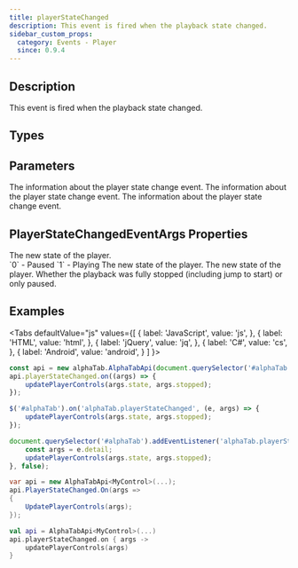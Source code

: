 ```yaml
---
title: playerStateChanged
description: This event is fired when the playback state changed.
sidebar_custom_props:
  category: Events - Player
  since: 0.9.4
---
```


<SinceBadge since="0.9.4" />


## Description
This event is fired when the playback state changed. 

<EventDescription metadata={metadata} />

## Types

<TypeTable>
    <TypeRow type="js" name="function(e)" />    
    <TypeRow type="net" name="Action<PlayerStateChangedEventArgs>" />    
    <TypeRow type="android" name="(e : PlayerStateChangedEventArgs): Unit" />    
</TypeTable>

## Parameters

<ParameterTable>
    <ParameterRow platform="js" name="args" type="alphaTab.synth.PlayerStateChangedEventArgs">
        The information about the player state change event. 
    </ParameterRow>
    <ParameterRow platform="net" name="args" type="AlphaTab.Synth.PlayerStateChangedEventArgs">
        The information about the player state change event. 
    </ParameterRow>
    <ParameterRow platform="android" name="args" type="alphaTab.synth.PlayerStateChangedEventArgs">
        The information about the player state change event. 
    </ParameterRow>
</ParameterTable>

## PlayerStateChangedEventArgs Properties

<ParameterTable>
    <ParameterRow platform="js" name="state" type="alphaTab.synth.PlayerState">
        The new state of the player. <br />
        `0` - Paused
        `1` - Playing
    </ParameterRow>
    <ParameterRow platform="net" name="State" type="AlphaTab.Synth.PlayerState">
        The new state of the player.  
    </ParameterRow>
    <ParameterRow platform="net" name="state" type="alphaTab.synth.PlayerState">
        The new state of the player.
    </ParameterRow>
    <ParameterRow platform="all" name="stopped" type="bool">
        Whether the playback was fully stopped (including jump to start) or only paused.
    </ParameterRow>
</ParameterTable>

## Examples

<Tabs
  defaultValue="js"
  values={[
    { label: 'JavaScript', value: 'js', },
    { label: 'HTML', value: 'html', },
    { label: 'jQuery', value: 'jq', },
    { label: 'C#', value: 'cs', },
    { label: 'Android', value: 'android', }
  ]
}>
<TabItem value="js">

```js
const api = new alphaTab.AlphaTabApi(document.querySelector('#alphaTab'));
api.playerStateChanged.on((args) => {
    updatePlayerControls(args.state, args.stopped);
});
```

</TabItem>
<TabItem value="jq">

```js
$('#alphaTab').on('alphaTab.playerStateChanged', (e, args) => {
    updatePlayerControls(args.state, args.stopped);
});
```

</TabItem>
<TabItem value="html">

```js
document.querySelector('#alphaTab').addEventListener('alphaTab.playerStateChanged', (e) => {
    const args = e.detail;
    updatePlayerControls(args.state, args.stopped);
}, false);
```

</TabItem>
<TabItem value="cs">

```cs
var api = new AlphaTabApi<MyControl>(...);
api.PlayerStateChanged.On(args => 
{
    UpdatePlayerControls(args);
});
```

</TabItem>
<TabItem value="android">

```kotlin
val api = AlphaTabApi<MyControl>(...)
api.playerStateChanged.on { args ->
    updatePlayerControls(args)
}
```

</TabItem>
</Tabs>
